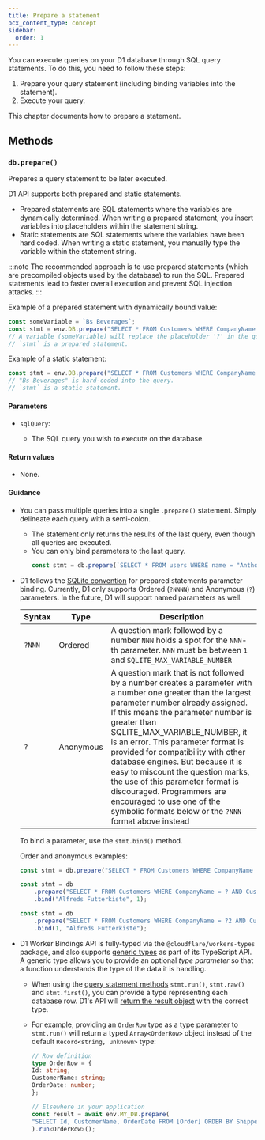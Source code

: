 ```yaml
---
title: Prepare a statement
pcx_content_type: concept
sidebar:
  order: 1
---
```



You can execute queries on your D1 database through SQL query statements. To do this, you need to follow these steps:

1. Prepare your query statement (including binding variables into the statement).
2. Execute your query.

This chapter documents how to prepare a statement.

## Methods

### `db.prepare()`

Prepares a query statement to be later executed.

D1 API supports both prepared and static statements.

- Prepared statements are SQL statements where the variables are dynamically determined. When writing a prepared statement, you insert variables into placeholders within the statement string.
- Static statements are SQL statements where the variables have been hard coded. When writing a static statement, you manually type the variable within the statement string.

:::note
The recommended approach is to use prepared statements (which are precompiled objects used by the database) to run the SQL. Prepared statements lead to faster overall execution and prevent SQL injection attacks.
:::

Example of a prepared statement with dynamically bound value:

```js
const someVariable = `Bs Beverages`;
const stmt = env.DB.prepare("SELECT * FROM Customers WHERE CompanyName = ?").bind(someVariable);
// A variable (someVariable) will replace the placeholder '?' in the query.
// `stmt` is a prepared statement.
```

Example of a static statement:

```js
const stmt = env.DB.prepare("SELECT * FROM Customers WHERE CompanyName = Bs Beverages");
// "Bs Beverages" is hard-coded into the query.
// `stmt` is a static statement.
```

#### Parameters

- <code>sqlQuery</code>: <Type text="String"/> <MetaInfo text="Required"/>
  - The SQL query you wish to execute on the database.

#### Return values

- None.

#### Guidance

- You can pass multiple queries into a single `.prepare()` statement. Simply delineate each query with a semi-colon.
  - The statement only returns the results of the last query, even though all queries are executed.
  - You can only bind parameters to the last query.
	```js
	const stmt = db.prepare(`SELECT * FROM users WHERE name = "Anthony"; SELECT * FROM users WHERE name = ?1`).bind("Joe")
	```
- D1 follows the [SQLite convention](https://www.sqlite.org/lang_expr.html#varparam) for prepared statements parameter binding. Currently, D1 only supports Ordered (`?NNNN`) and Anonymous (`?`) parameters. In the future, D1 will support named parameters as well.

	| Syntax | Type      | Description                                                                                                                                                                                                                                                                                                                                                                                                                                                                                                                                       |
	| ------ | --------- | ------------------------------------------------------------------------------------------------------------------------------------------------------------------------------------------------------------------------------------------------------------------------------------------------------------------------------------------------------------------------------------------------------------------------------------------------------------------------------------------------------------------------------------------------- |
	| `?NNN` | Ordered   | A question mark followed by a number `NNN` holds a spot for the `NNN`-th parameter. `NNN` must be between `1` and `SQLITE_MAX_VARIABLE_NUMBER`                                                                                                                                                                                                                                                                                                                                                                                                    |
	| `?`    | Anonymous | A question mark that is not followed by a number creates a parameter with a number one greater than the largest parameter number already assigned. If this means the parameter number is greater than SQLITE_MAX_VARIABLE_NUMBER, it is an error. This parameter format is provided for compatibility with other database engines. But because it is easy to miscount the question marks, the use of this parameter format is discouraged. Programmers are encouraged to use one of the symbolic formats below or the `?NNN` format above instead |

	To bind a parameter, use the `stmt.bind()` method.

	Order and anonymous examples:

	```js
	const stmt = db.prepare("SELECT * FROM Customers WHERE CompanyName = ?").bind("");
	```

	```js
	const stmt = db
		.prepare("SELECT * FROM Customers WHERE CompanyName = ? AND CustomerId = ?")
		.bind("Alfreds Futterkiste", 1);
	```

	```js
	const stmt = db
		.prepare("SELECT * FROM Customers WHERE CompanyName = ?2 AND CustomerId = ?1")
		.bind(1, "Alfreds Futterkiste");
	```

- D1 Worker Bindings API is fully-typed via the `@cloudflare/workers-types` package, and also supports [generic types](https://www.typescriptlang.org/docs/handbook/2/generics.html#generic-types) as part of its TypeScript API. A generic type allows you to provide an optional _type parameter_ so that a function understands the type of the data it is handling.

  - When using the [query statement methods](#query-statement-methods) `stmt.run()`, `stmt.raw()` and `stmt.first()`, you can provide a type representing each database row. D1's API will [return the result object](#return-object) with the correct type.

  - For example, providing an `OrderRow` type as a type parameter to `stmt.run()` will return a typed `Array<OrderRow>` object instead of the default `Record<string, unknown>` type:

	```ts
	// Row definition
	type OrderRow = {
	Id: string;
	CustomerName: string;
	OrderDate: number;
	};

	// Elsewhere in your application
	const result = await env.MY_DB.prepare(
	"SELECT Id, CustomerName, OrderDate FROM [Order] ORDER BY ShippedDate DESC LIMIT 100",
	).run<OrderRow>();
	```